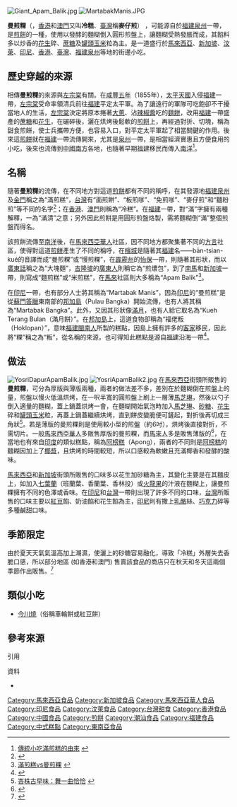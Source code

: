 [[File:Giant_Apam_Balik.jpg|thumb]]
[[File:MartabakManis.JPG|thumb]]

'''曼煎粿'''（{{lang-ms|Apam Balik}}，[[香港|香港]]和[[澳門|澳門]]又叫'''冷糕'''、[[臺灣|臺灣]]稱'''麥仔煎'''） ，可能源自於[[福建|福建]][[泉州|泉州]]一帶，是[[煎餅|煎餅]]的一種，使用以發酵的麵糊倒入圓形煎盤上，讓麵糊受熱發脹而成，其餡料多以炒香的[[花生|花生]]碎、[[蔗糖|蔗糖]]及[[罐頭|罐頭]][[玉米|玉米]]粒為主。是一道盛行於[[馬來西亞|馬來西亞]]、[[新加坡|新加坡]]、[[汶萊|汶萊]]、[[印尼|印尼]]、[[香港|香港]]、[[臺灣|臺灣]]、[[泉州|福建泉州]]等地的街邊小吃。

==歷史穿越的來源==
相傳'''曼煎粿'''的來源與[[左宗棠|左宗棠]]有關。在[[咸豐五年|咸豐五年]]（1855年），[[太平天國|太平天國]]入侵[[福建|福建]]一帶，[[左宗棠|左宗棠]]受命率領清兵前往[[福建|福建]]平定太平軍。為了讓遠行的軍隊可吃飽卻不干擾當地人的生活，[[左宗棠|左宗棠]]決定將原本捲著[[大蔥|大蔥]]、沾[[辣椒醬|辣椒醬]]吃的[[麵餅|麵餅]]，改用[[福建|福建]]一帶盛產的[[蔗糖|蔗糖]]和[[花生|花生]]，在碾碎後，灑在烘烤後鬆軟的[[煎餅|煎餅]]上，再經過對折、切塊，稱為甜食煎餅，使士兵攜帶方便，也容易入口，對平定太平軍起了相當關鍵的作用。後來這[[煎餅|煎餅]]就在[[福建|福建]]一帶流傳開來，尤其是[[泉州|泉州]]一帶，是相當經濟實惠且方便食用的小吃，後來也流傳到[[中國|中國]][[南方|南方]]各地，也隨著早期[[福建|福建]]移民而傳入[[南洋|南洋]]<ref>[http://www.renminbao.info/305/15782.htm 傳統小吃滿煎糕的由來 ] {{webarchive|url=https://web.archive.org/web/20141220061848/http://www.renminbao.info/305/15782.htm |date=2014-12-20 }}</ref>。

==名稱==
隨著'''曼煎粿'''的流傳，在不同地方對這道[[煎餅|煎餅]]都有不同的稱呼，在其發源地[[福建|福建]][[泉州|泉州]]及[[金門|金門]]稱之為“滿煎糕”，[[台灣|台灣]]有“面煎餅”、“板煎嗲”、“免煎嗲”、“麥仔煎”和“麵粉煎”等不同的名字<ref>{{harvnb|黃婉玲|2011|pp=79-86}}</ref>；在[[香港|香港]]、[[澳門|澳門]]則稱為“冷糕”。在[[福建|福建]]一帶，對“滿”字擁有兩種解釋，一為“滿清”之意；另外因此煎餅是用圓形煎盤烙製，需將麵糊倒“滿”整個煎盤而得名。

該煎餅流傳至[[南洋|南洋]]後，在[[馬來西亞華人|馬來西亞華人]]社區，因不同地方都聚集著不同的[[方言|方言]]社區，使得對這道[[煎餅|煎餅]]產生了不同的稱呼，在[[檳城|檳城]]是隨著其[[福建|福建]]名——bān-tsian-kué的音譯而成“曼煎粿”或“慢煎粿”，在[[霹靂州|霹靂州]]的[[怡保|怡保]]一帶，則隨著其形狀，而以[[廣東話|廣東話]]稱之為“大塊麵”，[[吉隆坡|吉隆坡]]的[[廣東人|廣東人]]則稱它為“煎燶包”，到了[[南馬|南馬]]和[[新加坡|新加坡]]一帶，則寫成“麵煎糕”或“米煎糕”，在[[馬來|馬來]]社區則大多稱為“Apam Balik”<ref>[http://mag.sinchew-i.com/scgc/content.phtml?vol=20070826&sec=A75 滿煎糕vs曼煎粿] {{Wayback|url=http://mag.sinchew-i.com/scgc/content.phtml?vol=20070826&sec=A75 |date=20141213155747 }}</ref>。

在[[印尼|印尼]]一帶，也有部分人士將其稱為“Martabak Manis”，因為[[印尼|印尼]]的“曼煎糕”是從[[蘇門答臘|蘇門答臘]]東南部的[[邦加島|邦加島]]（Pulau Bangka）開始流傳，也有人將其稱為“Martabak Bangka”。此外，又因其形狀像[[滿月|滿月]]，也有人給它取名為“Kueh Terang Bulan（滿月餅）”。在[[邦加島|邦加島]]上，這道食物卻稱為“福佬粄（Hoklopan）”，意味[[閩南人|福建閩南人]]所製的糕點，因島上擁有許多的[[客家|客家]]移民，因此將“粿”稱之為“粄”，從名稱的來源，也可得知此糕點是源自[[福建|福建]]沿海一帶<ref>{{Cite web |url=http://news.sinchew.com.my/node/203602 |title=馬來曼煎粿vs印尼福佬粄 |access-date=2014-12-13 |archive-url=https://web.archive.org/web/20141213151013/http://news.sinchew.com.my/node/203602 |archive-date=2014-12-13 |dead-url=yes }}</ref>。

==做法==
[[File:YosriDapurApamBalik.jpg|thumb]]
[[File:YosriApamBalik2.jpg|thumb]]
在[[馬來西亞|馬來西亞]]街頭所販售的'''曼煎粿'''，可分為厚版與薄版兩種，兩者的做法差不多，差別在於麵糊倒在煎盤上的量，煎盤以慢火低溫烘烤，在一呎半寬的圓煎盤上刷上一層薄[[植物牛油|馬芝琳]]，然後以勺子倒入適量的麵糊，蓋上鍋蓋烘烤一會，在麵糊開始氣泡時加入[[植物牛油|馬芝琳]]、[[砂糖|砂糖]]、[[花生|花生]]碎和[[罐頭|罐頭]][[玉米|玉米]]粒，再蓋上鍋蓋繼續烘烤，直到餅皮變脆便可鏟起，對折後再切成三角狀<ref>[http://www.nanyang.com/node/396195?tid=7982011-11-17 峇株古早味：舞一曲恰恰] {{webarchive|url=https://web.archive.org/web/20141213225128/http://www.nanyang.com/node/396195?tid=7982011-11-17 |date=2014-12-13 }}</ref>。若是薄版的曼煎粿則是使用較小型的煎盤（約6吋），烘烤後直接對折，不需切片。一般[[馬來西亞華人|馬來西亞華人]]多販售厚版的曼煎粿，而[[馬來人|馬來人]]多是販售薄版的<ref>{{Cite web |url=http://www.guangming.com.my/node/61640 |title=梅得食：非煎 也不慢煎 |access-date=2014-12-13 |archive-url=https://web.archive.org/web/20141213181810/http://www.guangming.com.my/node/61640 |archive-date=2014-12-13 |dead-url=yes }}</ref>，在當地也有來自[[印度|印度]]的類似糕點，稱為[[阿榜糕|阿榜糕]]（Apong），兩者的不同則是[[阿榜糕|阿榜糕]]的麵糊因加上了[[椰漿|椰漿]]，且烘烤的時間較短，所以口感較為軟嫩且充滿椰香和發酵的酸味。

[[馬來西亞|馬來西亞]]和[[新加坡|新加坡]]街頭所販售的口味多以花生加砂糖為主，其變化主要是在其麵皮上，如加入[[七葉蘭|七葉蘭]]（班蘭葉、香蘭葉、香林投）或[[火龍果|火龍果]]的汁液在麵糊上，讓曼煎粿擁有不同的色澤或香味。在[[印尼|印尼]]和[[台灣|台灣]]一帶則出現了許多不同的口味，[[台灣|台灣]]所販售的口味主要以[[紅豆|紅豆]]餡、奶油餡和花生餡為主，[[印尼|印尼]]則有撒上[[乳酪|乳酪]]絲、[[巧克力|巧克力]]碎等多種鹹甜口味。

==季節限定==
由於夏天天氣氣溫高加上潮濕，使灑上的砂糖容易融化，導致「冷糕」外層失去香脆口感，所以部分地區 (如香港和澳門) 售賣該食品的商店只在秋天和冬天這兩個季節作出販售。<ref>{{cite web |title=澳門特色老店商號-吳廷記糕餅小食 |url=https://www.mcbrand.mo/page-40 |website=澳門特色老店 |access-date=2022-03-09 |archive-date=2022-05-30 |archive-url=https://web.archive.org/web/20220530220228/https://www.mcbrand.mo/page-40 }}</ref>

==類似小吃==
*[[今川燒|今川燒]]（俗稱車輪餅或紅豆餅）

==參考來源==
;引用
{{reflist|1}}

;資料
*{{clref|黃婉玲|2011|ref= {{cite isbn|9789866798368|ref=harv|noedit}}}}

{{馬來西亞各族料理}}

[[Category:馬來西亞食品|Category:馬來西亞食品]]
[[Category:新加坡食品|Category:新加坡食品]]
[[Category:馬來西亞華人食品|Category:馬來西亞華人食品]]
[[Category:印尼食品|Category:印尼食品]]
[[Category:汶萊食品|Category:汶萊食品]]
[[Category:台灣甜食|Category:台灣甜食]]
[[Category:香港食品|Category:香港食品]]
[[Category:中國食品|Category:中國食品]]
[[Category:煎餅|Category:煎餅]]
[[Category:潮汕食品|Category:潮汕食品]]
[[Category:福建食品|Category:福建食品]]
[[Category:中式糕點|Category:中式糕點]]
[[Category:東南亞食品|Category:東南亞食品]]